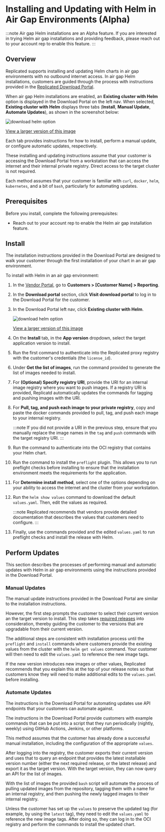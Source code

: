 
# Installing and Updating with Helm in Air Gap Environments (Alpha)

:::note
Air gap Helm installations are an Alpha feature. If you are interested in trying Helm air gap installations and providing feedback, please reach out to your account rep to enable this feature.
:::

## Overview

Replicated supports installing and updating Helm charts in air gap environments with no outbound internet access. In air gap Helm installations, customers are guided through the process with instructions provided in the [Replicated Download Portal](/vendor/releases-share-download-portal).

When air gap Helm installations are enabled, an **Existing cluster with Helm** option is displayed in the Download Portal on the left nav. When selected, **Existing cluster with Helm** displays three tabs (**Install**, **Manual Update**, **Automate Updates**), as shown in the screenshot below:

![download helm option](/images/download-helm.png)

[View a larger version of this image](/images/download-helm.png)

Each tab provides instructions for how to install, perform a manual update, or configure automatic updates, respectively.

These installing and updating instructions assume that your customer is accessing the Download Portal from a workstation that can access the internet and their internal private registry. Direct access to the target cluster is not required.

Each method assumes that your customer is familiar with `curl`, `docker`, `helm`, `kubernetes`, and a bit of `bash`, particularly for automating updates.

## Prerequisites

Before you install, complete the following prerequisites:

* Reach out to your account rep to enable the Helm air gap installation feature.

<Prerequisites/>

## Install

The installation instructions provided in the Download Portal are designed to walk your customer through the first installation of your chart in an air gap environment.

To install with Helm in an air gap environment:

1. In the [Vendor Portal](https://vendor.replicated.com), go to **Customers > [Customer Name] > Reporting**.

1. In the **Download portal** section, click **Visit download portal** to log in to the Download Portal for the customer.

1. In the Download Portal left nav, click **Existing cluster with Helm**. 

     ![download helm option](/images/download-helm.png)

     [View a larger version of this image](/images/download-helm.png)

1. On the **Install** tab, in the **App version** dropdown, select the target application version to install.

1. Run the first command to authenticate into the Replicated proxy registry with the customer's credentials (the `license_id`).

1. Under **Get the list of images**, run the command provided to generate the list of images needed to install.

1. For **(Optional) Specify registry URI**, provide the URI for an internal image registry where you want to push images. If a registry URI is provided, Replicatd automatically updates the commands for tagging and pushing images with the URI.    

1. For **Pull, tag, and push each image to your private registry**, copy and paste the docker commands provided to pull, tag, and push each image to your internal registry.

    :::note
    If you did not provide a URI in the previous step, ensure that you manually replace the image names in the `tag` and `push` commands with the target registry URI.
    :::

1. Run the command to authenticate into the OCI registry that contains your Helm chart.

1. Run the command to install the `preflight` plugin. This allows you to run preflight checks before installing to ensure that the installation environment meets the requirements for the application.

1. For **Determine install method**, select one of the options depending on your ability to access the internet and the cluster from your workstation.

1. Run the `helm show values` command to download the default `values.yaml`. Then, edit the values as required. 

    :::note
    Replicated recommends that vendors provide detailed documentation that describes the values that customers need to configure. 
    :::

1. Finally, use the commands provided and the edited `values.yaml` to run preflight checks and install the release with Helm.

## Perform Updates

This section describes the processes of performing manual and automatic updates with Helm in air gap environments using the instructions provided in the Download Portal.

### Manual Updates

The manual update instructions provided in the Download Portal are similar to the installation instructions.

However, the first step prompts the customer to select their current version an the target version to install. This step takes [required releases](/vendor/releases-about#properties) into consideration, thereby guiding the customer to the versions that are upgradable from their current version. 

The additional steps are consistent with installation process until the `preflight` and `install` commands where customers provide the existing values from the cluster with the `helm get values` command. Your customer will then need to edit the `values.yaml` to reference the new image tags.

If the new version introduces new images or other values, Replicated recommends that you explain this at the top of your release notes so that customers know they will need to make additional edits to the `values.yaml` before installing. 

### Automate Updates

The instructions in the Download Portal for automating updates use API endpoints that your customers can automate against. 

The instructions in the Download Portal provide customers with example commands that can be put into a script that they run periodically (nightly, weekly) using GitHub Actions, Jenkins, or other platforms.

This method assumes that the customer has already done a successful manual installation, including the configuration of the appropriate `values`.

After logging into the registry, the customer exports their current version and uses that to query an endpoint that provides the latest installable version number (either the next required release, or the latest release) and export it as the target version. With the target version, they can now query an API for the list of images. 

With the list of images the provided `bash` script will automate the process of pulling updated images from the repository, tagging them with a name for an internal registry, and then pushing the newly tagged images to their internal registry. 

Unless the customer has set up the `values` to preserve the updated tag (for example, by using the `latest` tag), they need to edit the `values.yaml` to reference the new image tags. After doing so, they can log in to the OCI registry and perform the commands to install the updated chart.
